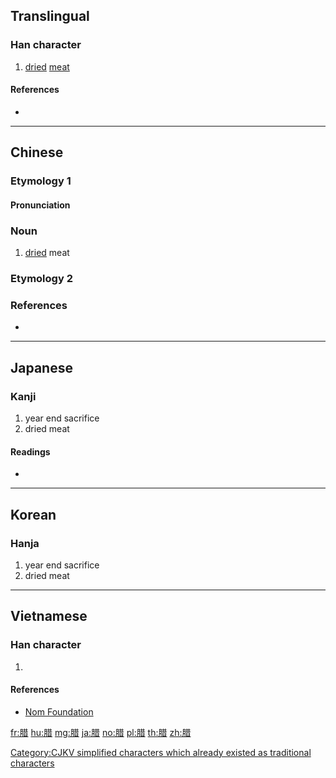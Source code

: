 {{character info/new}}
{{also|臘}}
==Translingual==

===Han character===
{{Han char|rn=130|rad=肉|as=08|sn=12|four=74261|canj=BTA|ids=⿰[[肉|⺼]][[昔]]}}

# [[dried]] [[meat]]

====References====
* {{Han ref|kx=0986.270|dkj=29614|dj=1439.060|hdz=32084.050|uh=814A|ud=33098|bh=DB4B|bd=56139}}

----

==Chinese==

===Etymology 1===
{{zh-forms}}

====Pronunciation====
{{zh-pron
|m=xī
|c=sik1
|mc=y
|oc=y
|ma=
|cat=n
}}
{{attention|zh|the Baxter-Sagart data for Old Chinese seems to be for 臘, not 腊}}

===Noun===
{{zh-noun}}
#[[dried]] meat

===Etymology 2===
{{zh-see|臘}}

===References===
*{{R:twedu|B03667}}

----

==Japanese==

===Kanji===
{{ja-kanji|grade=|rs=肉08}}

# year end sacrifice
# dried meat

====Readings====
* {{ja-readings|on=[[せき]] (seki), [[しゃく]] (shaku), [[ろう]] (rō)|kun=[[ほじし]] (hojishi)|nanori=}}

----

==Korean==

===Hanja===
{{ko-hanja|hangeul=석|eumhun=|rv=seok|mr=sŏk|y=sek}}

# year end sacrifice
# dried meat

[[Category:CJKV simplified characters which already existed as traditional characters]]

----

==Vietnamese==

===Han character===
{{vi-readings|rs=肉08| hanviet = tích}}

# {{defn|lang=vi|sort=肉08}}

====References====
*[http://nomfoundation.org/common/nom_details.php?codepoint=814a Nom Foundation]

[[fr:腊]]
[[hu:腊]]
[[mg:腊]]
[[ja:腊]]
[[no:腊]]
[[pl:腊]]
[[th:腊]]
[[zh:腊]]